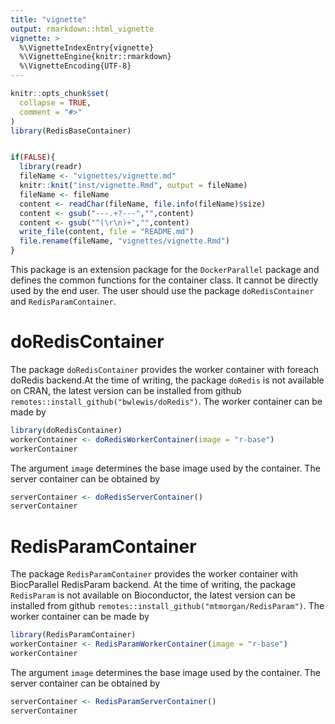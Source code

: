 ---
title: "vignette"
output: rmarkdown::html_vignette
vignette: >
  %\VignetteIndexEntry{vignette}
  %\VignetteEngine{knitr::rmarkdown}
  %\VignetteEncoding{UTF-8}
---

```{r, include = FALSE}
knitr::opts_chunk$set(
  collapse = TRUE,
  comment = "#>"
)
library(RedisBaseContainer)


if(FALSE){
  library(readr)
  fileName <- "vignettes/vignette.md"
  knitr::knit("inst/vignette.Rmd", output = fileName)
  fileName <- fileName
  content <- readChar(fileName, file.info(fileName)$size)
  content <- gsub("---.+?---","",content)
  content <- gsub("^(\r\n)+","",content)
  write_file(content, file = "README.md")
  file.rename(fileName, "vignettes/vignette.Rmd")
}
```


This package is an extension package for the `DockerParallel` package and defines the common functions for the container class. It cannot be directly used by the end user. The user should use the package `doRedisContainer` and `RedisParamContainer`.

# doRedisContainer
The package `doRedisContainer` provides the worker container with foreach doRedis backend.At the time of writing, the package `doRedis` is not available on CRAN, the latest version can be installed from github `remotes::install_github("bwlewis/doRedis")`. The worker container can be made by
```{r}
library(doRedisContainer)
workerContainer <- doRedisWorkerContainer(image = "r-base")
workerContainer
```
The argument `image` determines the base image used by the container. The server container can be obtained by
```{r}
serverContainer <- doRedisServerContainer()
serverContainer
```

# RedisParamContainer
The package `RedisParamContainer` provides the worker container with BiocParallel RedisParam backend. At the time of writing, the package `RedisParam` is not available on Bioconductor, the latest version can be installed from github `remotes::install_github("mtmorgan/RedisParam")`. The worker container can be made by
```{r}
library(RedisParamContainer)
workerContainer <- RedisParamWorkerContainer(image = "r-base")
workerContainer
```
The argument `image` determines the base image used by the container. The server container can be obtained by
```{r}
serverContainer <- RedisParamServerContainer()
serverContainer
```
